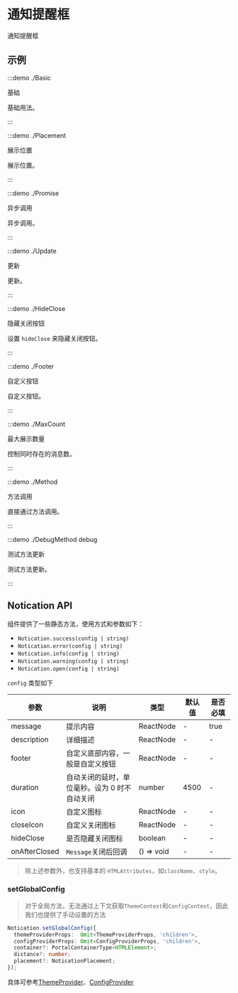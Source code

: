 # 通知提醒框

通知提醒框

## 示例

:::demo ./Basic

基础

基础用法。

:::

:::demo ./Placement

展示位置

展示位置。

:::

:::demo ./Promise

异步调用

异步调用。

:::

:::demo ./Update

更新

更新。

:::

:::demo ./HideClose

隐藏关闭按钮

设置 `hideClose` 来隐藏关闭按钮。

:::

:::demo ./Footer

自定义按钮

自定义按钮。

:::

:::demo ./MaxCount

最大展示数量

控制同时存在的消息数。

:::

:::demo ./Method

方法调用

直接通过方法调用。

:::

:::demo ./DebugMethod debug

测试方法更新

测试方法更新。

:::

## Notication API

组件提供了一些静态方法，使用方式和参数如下：

- `Notication.success(config | string)`
- `Notication.error(config | string)`
- `Notication.info(config | string)`
- `Notication.warning(config | string)`
- `Notication.open(config | string)`

`config` 类型如下

| 参数          | 说明                                          | 类型       | 默认值 | 是否必填 |
| ------------- | --------------------------------------------- | ---------- | ------ | -------- |
| message       | 提示内容                                      | ReactNode  | -      | true     |
| description   | 详细描述                                      | ReactNode  | -      | -        |
| footer        | 自定义底部内容，一般是自定义按钮              | ReactNode  | -      | -        |
| duration      | 自动关闭的延时，单位毫秒。设为 0 时不自动关闭 | number     | 4500   | -        |
| icon          | 自定义图标                                    | ReactNode  | -      | -        |
| closeIcon     | 自定义关闭图标                                | ReactNode  | -      | -        |
| hideClose     | 是否隐藏关闭图标                              | boolean    | -      | -        |
| onAfterClosed | `Message`关闭后回调                           | () => void | -      | -        |

> 除上述参数外，也支持基本的 `HTMLAttributes`，如`className`、`style`。

### setGlobalConfig

> 对于全局方法，无法通过上下文获取`ThemeContext`和`ConfigContext`，因此我们也提供了手动设置的方法

```ts
Notication.setGlobalConfig({
  themeProviderProps:  Omit<ThemeProviderProps, 'children'>,
  configProviderProps: Omit<ConfigProviderProps, 'children'>,
  container?: PortalContainerType<HTMLElement>;
  distance?: number;
  placement?: NoticationPlacement;
});
```

具体可参考[ThemeProvider](/components/ThemeProvider)、[ConfigProvider](/components/ConfigProvider)
